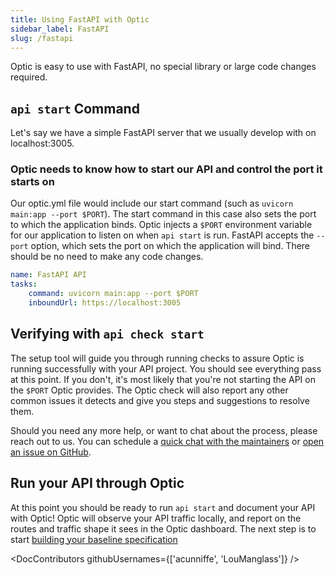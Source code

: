 ```yaml
---
title: Using FastAPI with Optic
sidebar_label: FastAPI
slug: /fastapi
---
```


Optic is easy to use with FastAPI, no special library or large code changes required.

## `api start` Command

Let's say we have a simple FastAPI server that we usually develop with on localhost:3005.

### Optic needs to know how to start our API and control the port it starts on

Our optic.yml file would include our start command (such as `uvicorn main:app --port $PORT`). The start command in this case also sets the port to which the application binds. Optic injects a `$PORT` environment variable for our application to listen on when `api start` is run. FastAPI accepts the `--port` option, which sets the port on which the application will bind. There should be no need to make any code changes.

``` yaml
name: FastAPI API
tasks:
    command: uvicorn main:app --port $PORT
    inboundUrl: https://localhost:3005
```

## Verifying with `api check start`

The setup tool will guide you through running checks to assure Optic is running successfully with your API project. You should see everything pass at this point. If you don't, it's most likely that you're not starting the API on the `$PORT` Optic provides. The Optic check will also report any other common issues it detects and give you steps and suggestions to resolve them.

Should you need any more help, or want to chat about the process, please reach out to us. You can schedule a [quick chat with the maintainers](https://calendly.com/opticlabs/maintainer-office-hours) or [open an issue on GitHub](https://github.com/opticdev/optic/issues/new?title=API%20Init:%20).

## Run your API through Optic

At this point you should be ready to run `api start` and document your API with Optic! Optic will observe your API traffic locally, and report on the routes and traffic shape it sees in the Optic dashboard. The next step is to start [building your baseline specification](/docs/using/baseline)


<DocContributors githubUsernames={['acunniffe', 'LouManglass']} />
